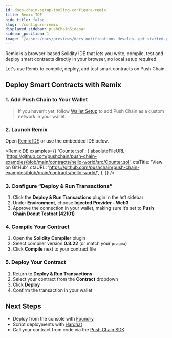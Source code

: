 ```yaml
---
id: docs-chain-setup-tooling-configure-remix
title: Remix IDE
hide_title: false
slug: ./configure-remix
displayed_sidebar: pushChainSidebar
sidebar_position: 1
image: '/assets/docs/previews/docs_notifications_develop--get_started.png'
---
```


<head>
  <title>Remix IDE | Smart Contract Environment | Setup | Push Chain Docs</title>
</head>


<!-- Content Start -->

Remix is a browser-based Solidity IDE that lets you write, compile, test and deploy smart contracts directly in your browser, no local setup required. 

Let's use Remix to compile, deploy, and test smart contracts on Push Chain.

## Deploy Smart Contracts with Remix

### 1. Add Push Chain to Your Wallet

> If you haven’t yet, follow [Wallet Setup](/docs/chain/setup/tooling/wallet-setup) to add Push Chain as a custom network in your wallet.

<PushChainSpecs />

### 2. Launch Remix

Open [Remix IDE](https://remix.ethereum.org) or use the embedded IDE below.

<RemixIDE
  examples={{
    'Counter.sol': {
      absoluteFileURL:
        'https://github.com/pushchain/push-chain-examples/blob/main/contracts/hello-world/src/Counter.sol',
      ctaTitle: 'View on GitHub',
      ctaURL:
        'https://github.com/pushchain/push-chain-examples/blob/main/contracts/hello-world/',
    },
  }}
/>

### 3. Configure “Deploy & Run Transactions”

1. Click the **Deploy & Run Transactions** plugin in the left sidebar
2. Under **Environment**, choose **Injected Provider - Web3**
3. Approve the connection in your wallet, making sure it’s set to **Push Chain Donut Testnet (42101)**

### 4. Compile Your Contract

1. Open the **Solidity Compiler** plugin
2. Select compiler version **0.8.22** (or match your `pragma`)
3. Click **Compile** next to your contract file

### 5. Deploy Your Contract

1. Return to **Deploy & Run Transactions**
2. Select your contract from the **Contract** dropdown
3. Click **Deploy**
4. Confirm the transaction in your wallet

## Next Steps

- Deploy from the console with [Foundry](/docs/chain/setup/smart-contract-environment/configure-foundry)
- Script deployments with [Hardhat](/docs/chain/setup/smart-contract-environment/configure-hardhat)
- Call your contract from code via the [Push Chain SDK](/docs/chain/build)
